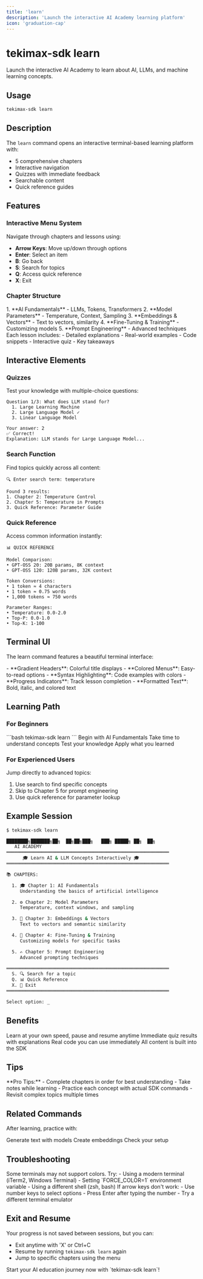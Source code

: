```yaml
---
title: 'learn'
description: 'Launch the interactive AI Academy learning platform'
icon: 'graduation-cap'
---
```


# tekimax-sdk learn

Launch the interactive AI Academy to learn about AI, LLMs, and machine learning concepts.

## Usage

```bash
tekimax-sdk learn
```

## Description

The `learn` command opens an interactive terminal-based learning platform with:
- 5 comprehensive chapters
- Interactive navigation
- Quizzes with immediate feedback
- Searchable content
- Quick reference guides

## Features

### Interactive Menu System

Navigate through chapters and lessons using:
- **Arrow Keys**: Move up/down through options
- **Enter**: Select an item
- **B**: Go back
- **S**: Search for topics
- **Q**: Access quick reference
- **X**: Exit

### Chapter Structure

<Tabs>
  <Tab title="Chapter List">
    1. **AI Fundamentals** - LLMs, Tokens, Transformers
    2. **Model Parameters** - Temperature, Context, Sampling
    3. **Embeddings & Vectors** - Text to vectors, similarity
    4. **Fine-Tuning & Training** - Customizing models
    5. **Prompt Engineering** - Advanced techniques
  </Tab>
  <Tab title="Lesson Format">
    Each lesson includes:
    - Detailed explanations
    - Real-world examples
    - Code snippets
    - Interactive quiz
    - Key takeaways
  </Tab>
</Tabs>

## Interactive Elements

### Quizzes

Test your knowledge with multiple-choice questions:

```
Question 1/3: What does LLM stand for?
  1. Large Learning Machine
  2. Large Language Model ✓
  3. Linear Language Model
  
Your answer: 2
✅ Correct!
Explanation: LLM stands for Large Language Model...
```

### Search Function

Find topics quickly across all content:

```
🔍 Enter search term: temperature

Found 3 results:
1. Chapter 2: Temperature Control
2. Chapter 5: Temperature in Prompts
3. Quick Reference: Parameter Guide
```

### Quick Reference

Access common information instantly:

```
📊 QUICK REFERENCE

Model Comparison:
• GPT-OSS 20: 20B params, 8K context
• GPT-OSS 120: 120B params, 32K context

Token Conversions:
• 1 token ≈ 4 characters
• 1 token ≈ 0.75 words
• 1,000 tokens ≈ 750 words

Parameter Ranges:
• Temperature: 0.0-2.0
• Top-P: 0.0-1.0
• Top-K: 1-100
```

## Terminal UI

The learn command features a beautiful terminal interface:

<Card title="UI Elements" icon="palette">
  - **Gradient Headers**: Colorful title displays
  - **Colored Menus**: Easy-to-read options
  - **Syntax Highlighting**: Code examples with colors
  - **Progress Indicators**: Track lesson completion
  - **Formatted Text**: Bold, italic, and colored text
</Card>

## Learning Path

### For Beginners

<Steps>
  <Step title="Start AI Academy">
    ```bash
    tekimax-sdk learn
    ```
  </Step>
  <Step title="Select Chapter 1">
    Begin with AI Fundamentals
  </Step>
  <Step title="Read Each Lesson">
    Take time to understand concepts
  </Step>
  <Step title="Take Quizzes">
    Test your knowledge
  </Step>
  <Step title="Practice with SDK">
    Apply what you learned
  </Step>
</Steps>

### For Experienced Users

Jump directly to advanced topics:
1. Use search to find specific concepts
2. Skip to Chapter 5 for prompt engineering
3. Use quick reference for parameter lookup

## Example Session

```bash
$ tekimax-sdk learn

████████╗███████╗██╗  ██╗██╗███╗   ███╗ █████╗ ██╗  ██╗
   AI ACADEMY
════════════════════════════════════════════════════════════
      🎓 Learn AI & LLM Concepts Interactively 🎓
════════════════════════════════════════════════════════════

📚 CHAPTERS:

  1. 🎓 Chapter 1: AI Fundamentals
     Understanding the basics of artificial intelligence

  2. ⚙️ Chapter 2: Model Parameters
     Temperature, context windows, and sampling

  3. 🔢 Chapter 3: Embeddings & Vectors
     Text to vectors and semantic similarity

  4. 🎯 Chapter 4: Fine-Tuning & Training
     Customizing models for specific tasks

  5. ✍️ Chapter 5: Prompt Engineering
     Advanced prompting techniques

════════════════════════════════════════════════════════════
  S. 🔍 Search for a topic
  Q. 📊 Quick Reference
  X. 🚪 Exit
════════════════════════════════════════════════════════════

Select option: _
```

## Benefits

<AccordionGroup>
  <Accordion title="Self-Paced Learning" icon="clock">
    Learn at your own speed, pause and resume anytime
  </Accordion>
  <Accordion title="Interactive Feedback" icon="comments">
    Immediate quiz results with explanations
  </Accordion>
  <Accordion title="Practical Examples" icon="code">
    Real code you can use immediately
  </Accordion>
  <Accordion title="No Internet Required" icon="wifi-slash">
    All content is built into the SDK
  </Accordion>
</AccordionGroup>

## Tips

<Note>
  **Pro Tips:**
  - Complete chapters in order for best understanding
  - Take notes while learning
  - Practice each concept with actual SDK commands
  - Revisit complex topics multiple times
</Note>

## Related Commands

After learning, practice with:

<CardGroup cols={3}>
  <Card title="generate" icon="pen" href="/cli/generate">
    Generate text with models
  </Card>
  <Card title="embed" icon="vector-square" href="/cli/embed">
    Create embeddings
  </Card>
  <Card title="setup" icon="wrench" href="/cli/setup">
    Check your setup
  </Card>
</CardGroup>

## Troubleshooting

<Accordion title="Terminal colors not showing">
  Some terminals may not support colors. Try:
  - Using a modern terminal (iTerm2, Windows Terminal)
  - Setting `FORCE_COLOR=1` environment variable
  - Using a different shell (zsh, bash)
</Accordion>

<Accordion title="Navigation keys not working">
  If arrow keys don't work:
  - Use number keys to select options
  - Press Enter after typing the number
  - Try a different terminal emulator
</Accordion>

## Exit and Resume

Your progress is not saved between sessions, but you can:
- Exit anytime with 'X' or Ctrl+C
- Resume by running `tekimax-sdk learn` again
- Jump to specific chapters using the menu

<Tip>
  Start your AI education journey now with `tekimax-sdk learn`!
</Tip>